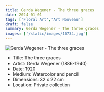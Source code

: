 ```yaml
---
title: Gerda Wegener - The three graces
date: 2024-01-01
tags: ['Floral Art','Art Nouveau']
draft: false
summary: Gerda Wegener - The three graces
images: ['/static/images/10734.jpg']
---
```


![Gerda Wegener - The three graces](/static/images/10734.jpg)

* Title: The three graces
* Artist: Gerda Wegener (1886-1940)
* Date: 1920
* Medium: Watercolor and pencil
* Dimensions: 32 x 22 cm
* Location: Private collection


